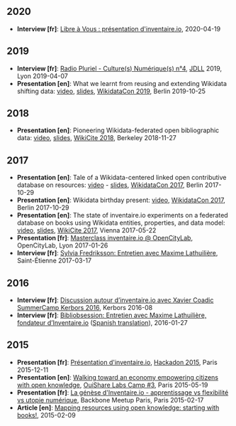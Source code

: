 <!-- LANG:EN, title="Blog"-->

== 2020 ==

* '''Interview [fr]''': [https://cause-commune.fm/podcast/66-framabook-inventaire-surveillance/ Libre à Vous : présentation d'inventaire.io], 2020-04-19

== 2019 ==

* '''Interview [fr]''': [https://www.mixcloud.com/cultures-numeriques/radio-pluriel-cultures-num%C3%A9riques-num%C3%A9ro-004-jdll-2019-mots-de-passe-et-inventaireio/ Radio Pluriel - Culture(s) Numérique(s) n°4], [https://jdll.org JDLL] 2019, Lyon 2019-04-07
* '''Presentation [en]''': What we learnt from reusing and extending Wikidata shifting data: [https://media.ccc.de/v/wikidatacon2019-1059-inventaire_what_we_learnt_from_reusing_and_extending_wikidata_shifting_data video], [https://hack.allmende.io/p/inventaire-wikidatacon-2019#/ slides], [https://www.wikidata.org/wiki/Wikidata:WikidataCon_2019 WikidataCon 2019], Berlin 2019-10-25

== 2018 ==

* '''Presentation [en]''': Pioneering Wikidata-federated open bibliographic data: [https://www.youtube.com/watch?v=4CZDJ2uHrTk&t=3864 video], [https://inventaire.github.io/wikicite-2018 slides], [https://meta.wikimedia.org/wiki/WikiCite_2018 WikiCite 2018], Berkeley 2018-11-27

== 2017 ==

* '''Presentation [en]''': Tale of a Wikidata-centered linked open contributive database on resources: [https://www.youtube.com/watch?v=nlxWy8ombEM video] - [https://hackmd.io/p/SJGdXy-RZ slides], [https://www.wikidata.org/wiki/Wikidata:WikidataCon_2017 WikidataCon 2017], Berlin 2017-10-29
* '''Presentation [en]''': Wikidata birthday present: [https://media.ccc.de/v/wikidatacon2017-10042-birthday_celebration_demo_of_presents#video&t=2090 video], [https://www.wikidata.org/wiki/Wikidata:WikidataCon_2017 WikidataCon 2017], Berlin 2017-10-29
* '''Presentation [en]''': The state of inventaire.io experiments on a federated database on books using Wikidata entities, properties, and data model: [https://www.youtube.com/watch?v=1pMHSghEM7A&t=8h42m52s video], [https://github.com/inventaire/wikicite slides], [https://meta.wikimedia.org/wiki/WikiCite_2017 WikiCite 2017], Vienna 2017-05-22
* '''Presentation [fr]''': [https://www.youtube.com/watch?v=wBlFTNbErUY&list=PLcBPANOv7L2Tm5cKOj8_fh9JHuPuHErpx&index=4 Masterclass inventaire.io @ OpenCityLab], OpenCityLab, Lyon 2017-01-26
* '''Interview [fr]''': [https://soundcloud.com/sylviafredriksson/sets/maxime-lathuiliere Sylvia Fredriksson: Entretien avec Maxime Lathuilière], Saint-Étienne 2017-03-17

== 2016 ==

* '''Interview [fr]''': [https://videos.lescommuns.org/videos/watch/b37919b3-46b8-4ba2-a643-06643bbb6e92 Discussion autour d’inventaire.io avec Xavier Coadic] [https://movilab.org/index.php?title=IndieCamp_Kerbors_2016 SummerCamp Kerbors 2016], Kerbors 2016-08
* '''Interview [fr]''': [http://www.bibliobsession.net/2016/01/27/entretien-maxime-lathuiliere-fondateur-dinventaire-io/ Bibliobsession: Entretien avec Maxime Lathuilière, fondateur d’Inventaire.io] ([https://diarium.usal.es/experimentrado/pasarelas/en-espanol/bibliobsession/entrevista-con-maxime-lathuiliere-fundador-de-inventaire-io/ Spanish translation]), 2016-01-27

== 2015 ==

* '''Presentation [fr]''': [https://vimeo.com/156065434 Présentation d'inventaire.io], [https://hackadon.org/ Hackadon 2015], Paris 2015-12-11
* '''Presentation [en]''': [https://www.youtube.com/watch?v=LZgWXEShJoY Walking toward an economy empowering citizens with open knowledge], [https://web.archive.org/web/20151125031400/http://camp.ouisharelabs.net/2015/ OuiShare Labs Camp #3], Paris 2015-05-19
* '''Presentation [fr]''': [https://www.youtube.com/watch?v=PGmWI2ra_Hg La génèse d'Inventaire.io - apprentissage vs flexibilité vs utopie numérique], Backbone Meetup Paris, Paris 2015-02-17
* '''Article [en]''': [[mapping-resources-using-open-knowledge|Mapping resources using open knowledge: starting with books!]], 2015-02-09

